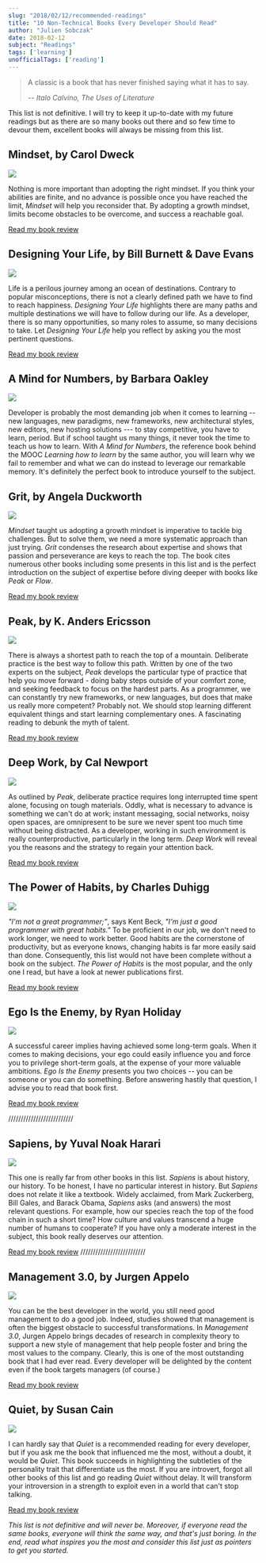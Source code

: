 ```yaml
---
slug: "2018/02/12/recommended-readings"
title: "10 Non-Technical Books Every Developer Should Read"
author: "Julien Sobczak"
date: 2018-02-12
subject: "Readings"
tags: ['learning']
unofficialTags: ['reading']
---
```



> A classic is a book that has never finished saying what it has to say.
>
> -- <cite>Italo Calvino, The Uses of Literature</cite>


<Admonition type="caution" class="license">
This list is not definitive. I will try to keep it up-to-date with my future readings but as there are so many books out there and so few time to devour them, excellent books will always be missing from this list.
</Admonition>


## Mindset, by Carol Dweck

<img src="https://images.gr-assets.com/books/1436227012l/40745.jpg" />

Nothing is more important than adopting the right mindset. If you think your abilities are finite, and no advance is possible once you have reached the limit, _Mindset_ will help you reconsider that. By adopting a growth mindset, limits become obstacles to be overcome, and success a reachable goal.

[Read my book review](/read/2016/2016-12-31-mindset)


## Designing Your Life, by Bill Burnett & Dave Evans

<img src="https://images.gr-assets.com/books/1469406987l/28814910.jpg" />

Life is a perilous journey among an ocean of destinations. Contrary to popular misconceptions, there is not a clearly defined path we have to find to reach happiness. _Designing Your Life_ highlights there are many paths and multiple destinations we will have to follow during our life. As a developer, there is so many opportunities, so many roles to assume, so many decisions to take. Let _Designing Your Life_ help you reflect by asking you the most pertinent questions.

[Read my book review](/read/2017/2017-10-25-designing-your-life)


## A Mind for Numbers, by Barbara Oakley

<img src="https://images.gr-assets.com/books/1387148777l/18693655.jpg" />

Developer is probably the most demanding job when it comes to learning -- new languages, new paradigms, new frameworks, new architectural styles, new editors, new hosting solutions --- to stay competitive, you have to learn, period. But if school taught us many things, it never took the time to teach us how to learn. With _A Mind for Numbers_, the reference book behind the MOOC _Learning how to learn_ by the same author, you will learn why we fail to remember and what we can do instead to leverage our remarkable memory. It's definitely the perfect book to introduce yourself to the subject.


## Grit, by Angela Duckworth

<img src="https://images.gr-assets.com/books/1457889762l/27213329.jpg" />

_Mindset_ taught us adopting a growth mindset is imperative to tackle big challenges. But to solve them, we need a more systematic approach than just trying. _Grit_ condenses the research about expertise and shows that passion and perseverance are keys to reach the top. The book cites numerous other books including some presents in this list and is the perfect introduction on the subject of expertise before diving deeper with books like _Peak_ or _Flow_.

[Read my book review](/read/2016/2016-12-17-grit)


## Peak, by K. Anders Ericsson

<img src="https://images.gr-assets.com/books/1445050174l/26312997.jpg" />

There is always a shortest path to reach the top of a mountain. Deliberate practice is the best way to follow this path. Written by one of the two experts on the subject, _Peak_ develops the particular type of practice that help you move forward - doing baby steps outside of your comfort zone, and seeking feedback to focus on the hardest parts. As a programmer, we can constantly try new frameworks, or new languages, but does that make us really more competent? Probably not. We should stop learning different equivalent things and start learning complementary ones. A fascinating reading to debunk the myth of talent.

[Read my book review](/read/2017/2017-01-25-peak)


## Deep Work, by Cal Newport

<img src="https://images.gr-assets.com/books/1447957962l/25744928.jpg" />

As outlined by _Peak_, deliberate practice requires long interrupted time spent alone, focusing on tough materials. Oddly, what is necessary to advance is something we can't do at work; instant messaging, social networks, noisy open spaces, are omnipresent to be sure we never spent too much time without being distracted. As a developer, working in such environment is really counterproductive, particularly in the long term. _Deep Work_ will reveal you the reasons and the strategy to regain your attention back.

[Read my book review](/read/2017/2017-11-14-deep-work)


## The Power of Habits, by Charles Duhigg

<img src="https://images.gr-assets.com/books/1366758683l/12609433.jpg" />

_"I'm not a great programmer;"_, says Kent Beck, _"I'm just a good programmer with great habits."_ To be proficient in our job, we don't need to work longer, we need to work better. Good habits are the cornerstone of productivity, but as everyone knows, changing habits is far more easily said than done. Consequently, this list would not have been complete without a book on the subject. _The Power of Habits_ is the most popular, and the only one I read, but have a look at newer publications first.

[Read my book review](/read/2016/2016-10-06-the-power-of-habit)


## Ego Is the Enemy, by Ryan Holiday

<img src="https://images.gr-assets.com/books/1459114043l/27036528.jpg" />

A successful career implies having achieved some long-term goals. When it comes to making decisions, your ego could easily influence you and force you to privilege short-term goals, at the expense of your more valuable ambitions. _Ego Is the Enemy_ presents you two choices -- you can be someone or you can do something. Before answering hastily that question, I advise you to read that book first.

[Read my book review](/read/2017/2017-06-21-ego-is-the-enemy)


//////////////////////////
## Sapiens, by Yuval Noak Harari

<img src="https://images.gr-assets.com/books/1420585954l/23692271.jpg" />

This one is really far from other books in this list. _Sapiens_ is about history, our history. To be honest, I have no particular interest in history. But _Sapiens_ does not relate it like a textbook. Widely acclaimed, from Mark Zuckerberg, Bill Gales, and Barack Obama, _Sapiens_ asks (and answers) the most relevant questions. For example, how our species reach the top of the food chain in such a short time? How culture and values transcend a huge number of humans to cooperate? If you have only a moderate interest in the subject, this book really deserves our attention.

[Read my book review](/read/2017/2017-07-20-sapiens)
//////////////////////////


## Management 3.0, by Jurgen Appelo

<img src="https://images.gr-assets.com/books/1414947872l/10210821.jpg" />

You can be the best developer in the world, you still need good management to do a good job. Indeed, studies showed that management is often the biggest obstacle to successful transformations. In _Management 3.0_, Jurgen Appelo brings decades of research in complexity theory to support a new style of management that help people foster and bring the most values to the company. Clearly, this is one of the most outstanding book that I had ever read. Every developer will be delighted by the content even if the book targets managers (of course.)

[Read my book review](/read/2017/2017-03-27-management-3-0)


## Quiet, by Susan Cain

<img src="https://images.gr-assets.com/books/1328562861l/8520610.jpg" />

I can hardly say that _Quiet_ is a recommended reading for every developer, but if you ask me the book that influenced me the most, without a doubt, it would be _Quiet_. This book succeeds in highlighting the subtleties of the personality trait that differentiate us the most. If you are introvert, forgot all other books of this list and go reading _Quiet_ without delay. It will transform your introversion in a strength to exploit even in a world that can't stop talking.

[Read my book review](/read/2016/2016-11-21-quiet)


_This list is not definitive and will never be. Moreover, if everyone read the same books, everyone will think the same way, and that's just boring. In the end, read what inspires you the most and consider this list just as pointers to get you started._
